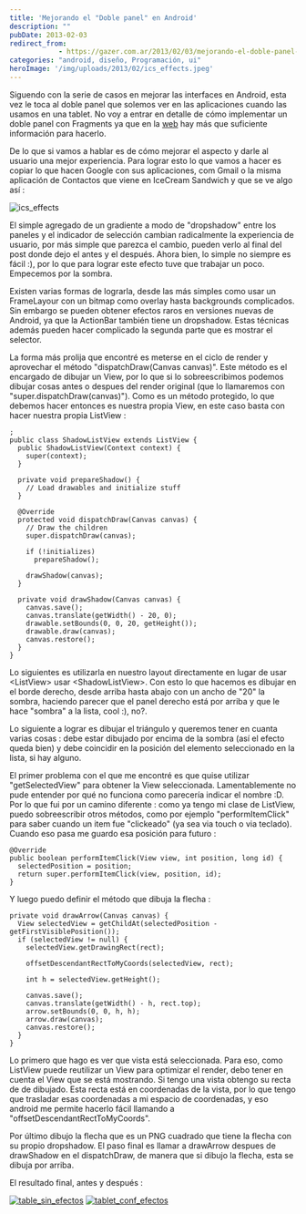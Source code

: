 ```yaml
---
title: 'Mejorando el "Doble panel" en Android'
description: ""
pubDate: 2013-02-03
redirect_from: 
            - https://gazer.com.ar/2013/02/03/mejorando-el-doble-panel-en-android/
categories: "android, diseño, Programación, ui"
heroImage: '/img/uploads/2013/02/ics_effects.jpeg'
---
```

Siguendo con la serie de casos en mejorar las interfaces en Android, esta vez le toca al doble panel que solemos ver en las aplicaciones cuando las usamos en una tablet. No voy a entrar en detalle de cómo implementar un doble panel con Fragments ya que en la [web](http://developer.android.com/training/multiscreen/adaptui.html) hay más que suficiente información para hacerlo.

De lo que si vamos a hablar es de cómo mejorar el aspecto y darle al usuario una mejor experiencia. Para lograr esto lo que vamos a hacer es copiar lo que hacen Google con sus aplicaciones, com Gmail o la misma aplicación de Contactos que viene en IceCream Sandwich y que se ve algo así :

![ics_effects](/img/uploads/2013/02/ics_effects.jpeg)

El simple agregado de un gradiente a modo de "dropshadow" entre los paneles y el indicador de selección cambian radicalmente la experiencia de usuario, por más simple que parezca el cambio, pueden verlo al final del post donde dejo el antes y el después. Ahora bien, lo simple no siempre es fácil :), por lo que para lograr este efecto tuve que trabajar un poco. Empecemos por la sombra.

Existen varias formas de lograrla, desde las más simples como usar un FrameLayour con un bitmap como overlay hasta backgrounds complicados. Sin embargo se pueden obtener efectos raros en versiones nuevas de Android, ya que la ActionBar también tiene un dropshadow. Estas técnicas además pueden hacer complicado la segunda parte que es mostrar el selector.

La forma más prolija que encontré es meterse en el ciclo de render y aprovechar el método "dispatchDraw(Canvas canvas)". Este método es el encargado de dibujar un View, por lo que si lo sobreescribimos podemos dibujar cosas antes o despues del render original (que lo llamaremos con "super.dispatchDraw(canvas)"). Como es un método protegido, lo que debemos hacer entonces es nuestra propia View, en este caso basta con hacer nuestra propia ListView :

```
;
public class ShadowListView extends ListView {
  public ShadowListView(Context context) {
    super(context);
  }

  private void prepareShadow() {
    // Load drawables and initialize stuff
  }

  @Override
  protected void dispatchDraw(Canvas canvas) {
    // Draw the children
    super.dispatchDraw(canvas);

    if (!initializes)
      prepareShadow();

    drawShadow(canvas);
  }

  private void drawShadow(Canvas canvas) {
    canvas.save();
    canvas.translate(getWidth() - 20, 0);
    drawable.setBounds(0, 0, 20, getHeight());
    drawable.draw(canvas);
    canvas.restore();
  }
}
```

Lo siguientes es utilizarla en nuestro layout directamente en lugar de usar &lt;ListView> usar &lt;ShadowListView>. Con esto lo que hacemos es dibujar en el borde derecho, desde arriba hasta abajo con un ancho de "20" la sombra, haciendo parecer que el panel derecho está por arriba y que le hace "sombra" a la lista, cool :), no?.

Lo siguiente a lograr es dibujar el triángulo y queremos tener en cuanta varias cosas : debe estar dibujado por encima de la sombra (así el efecto queda bien) y debe coincidir en la posición del elemento seleccionado en la lista, si hay alguno.

El primer problema con el que me encontré es que quise utilizar "getSelectedView" para obtener la View seleccionada. Lamentablemente no pude entender por qué no funciona como parecería indicar el nombre :D. Por lo que fui por un camino diferente : como ya tengo mi clase de ListView, puedo sobreescribir otros métodos, como por ejemplo "performItemClick" para saber cuando un item fue "clickeado" (ya sea via touch o via teclado). Cuando eso pasa me guardo esa posición para futuro :

```
@Override
public boolean performItemClick(View view, int position, long id) {
  selectedPosition = position;
  return super.performItemClick(view, position, id);
}
```

Y luego puedo definir el método que dibuja la flecha :

```
private void drawArrow(Canvas canvas) {
  View selectedView = getChildAt(selectedPosition - getFirstVisiblePosition());
  if (selectedView != null) {
    selectedView.getDrawingRect(rect);

    offsetDescendantRectToMyCoords(selectedView, rect);

    int h = selectedView.getHeight();

    canvas.save();
    canvas.translate(getWidth() - h, rect.top);
    arrow.setBounds(0, 0, h, h);
    arrow.draw(canvas);
    canvas.restore();
  }
}
```

Lo primero que hago es ver que vista está seleccionada. Para eso, como ListView puede reutilizar un View para optimizar el render, debo tener en cuenta el View que se está mostrando. Si tengo una vista obtengo su recta de de dibujado. Esta recta está en coordenadas de la vista, por lo que tengo que trasladar esas coordenadas a mi espacio de coordenadas, y eso android me permite hacerlo fácil llamando a "offsetDescendantRectToMyCoords".

Por último dibujo la flecha que es un PNG cuadrado que tiene la flecha con su propio dropshadow. El paso final es llamar a drawArrow despues de drawShadow en el dispatchDraw, de manera que si dibujo la flecha, esta se dibuja por arriba.

El resultado final, antes y después :

[![table_sin_efectos](/img/uploads/2013/02/table_sin_efectos.png)](/img/uploads/2013/02/table_sin_efectos.png) [![tablet_conf_efectos](/img/uploads/2013/02/tablet_conf_efectos.png)](/img/uploads/2013/02/tablet_conf_efectos.png)
